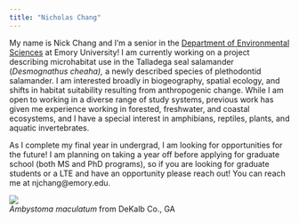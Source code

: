 ```yaml
---
title: "Nicholas Chang"
---
```


My name is Nick Chang and I'm a senior in the [Department of Environmental Sciences](envs.emory.edu) at Emory University! I am currently working on a project describing microhabitat use in the Talladega seal salamander (*Desmognathus cheaha),* a newly described species of plethodontid salamander. I am interested broadly in biogeography, spatial ecology, and shifts in habitat suitability resulting from anthropogenic change. While I am open to working in a diverse range of study systems, previous work has given me experience working in forested, freshwater, and coastal ecosystems, and I have a special interest in amphibians, reptiles, plants, and aquatic invertebrates.

As I complete my final year in undergrad, I am looking for opportunities for the future! I am planning on taking a year off before applying for graduate school (both MS and PhD programs), so if you are looking for graduate students or a LTE and have an opportunity please reach out! You can reach me at njchang\@emory.edu.

![](images/Ambystoma_maculatum_2024-02-11.JPG)\
*Ambystoma maculatum* from DeKalb Co., GA
